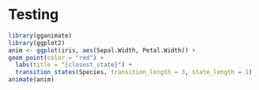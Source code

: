 # Testing

```r
library(gganimate)
library(ggplot2)
anim <- ggplot(iris, aes(Sepal.Width, Petal.Width)) +
geom_point(color = "red") +
  labs(title = "{closest_state}") +
  transition_states(Species, transition_length = 3, state_length = 1)
animate(anim)
```
